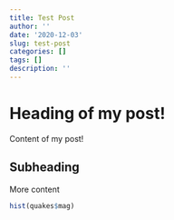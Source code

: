 ```yaml
---
title: Test Post
author: ''
date: '2020-12-03'
slug: test-post
categories: []
tags: []
description: ''
---
```


# Heading of my post!

Content of my post!

## Subheading

More content


```R
hist(quakes$mag)
```